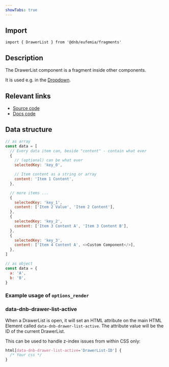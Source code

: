 ```yaml
---
showTabs: true
---
```



## Import

```tsx
import { DrawerList } from '@dnb/eufemia/fragments'
```

## Description

The DrawerList component is a fragment inside other components.

It is used e.g. in the [Dropdown](/uilib/components/dropdown).

## Relevant links

- [Source code](https://github.com/dnbexperience/eufemia/tree/main/packages/dnb-eufemia/src/components/fragments/drawer-list)
- [Docs code](https://github.com/dnbexperience/eufemia/tree/main/packages/dnb-design-system-portal/src/docs/uilib/components/fragments/drawer-list)

## Data structure

```js
// as array
const data = [
  // Every data item can, beside "content" - contain what ever
  {
    // (optional) can be what ever
    selectedKey: 'key_0',

    // Item content as a string or array
    content: 'Item 1 Content',
  },

  // more items ...
  {
    selectedKey: 'key_1',
    content: ['Item 2 Value', 'Item 2 Content'],
  },
  {
    selectedKey: 'key_2',
    content: ['Item 3 Content A', 'Item 3 Content B'],
  },
  {
    selectedKey: 'key_3',
    content: ['Item 4 Content A', <>Custom Component</>],
  },
]

// as object
const data = {
  a: 'A',
  b: 'B',
}
```

### Example usage of `options_render`

<DrawerListExampleOptionsRender />

### data-dnb-drawer-list-active

When a DrawerList is open, it will set an HTML attribute on the main HTML Element called `data-dnb-drawer-list-active`. The attribute value will be the ID of the current DrawerList.

This can be used to handle z-index issues from within CSS only:

```css
html[data-dnb-drawer-list-active='DrawerList-ID'] {
  /* Your css */
}
```
